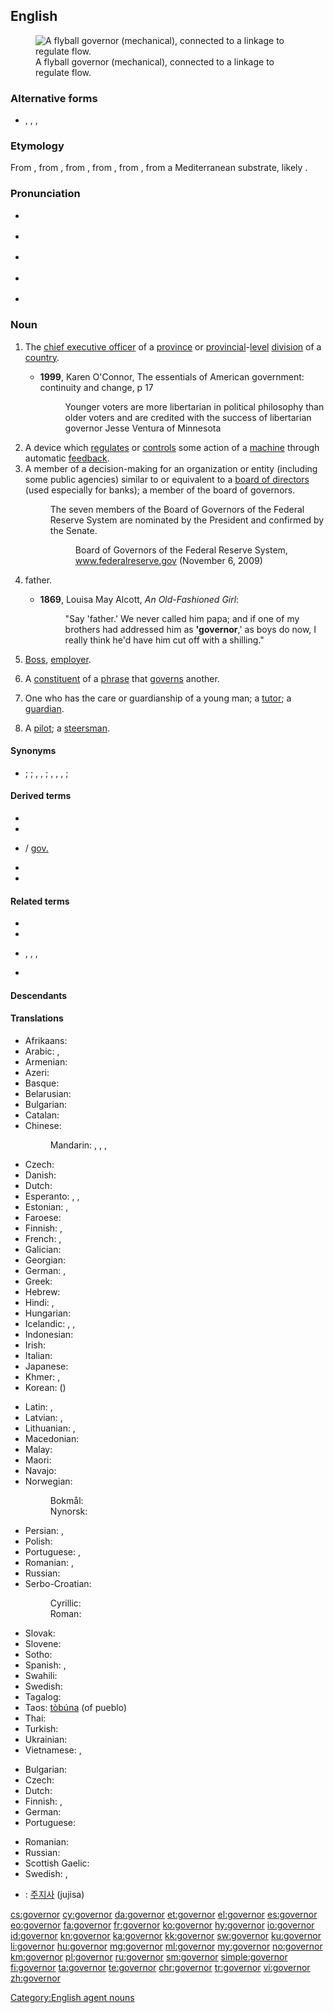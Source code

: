 {{also|Governor}}
==English==
{{wikipedia}}{{also|Governor}}
[[Image:Centrifugal governor.png|thumb|right|A flyball governor (mechanical), connected to a linkage to regulate flow.]]

===Alternative forms===
* {{l|en|governour}}, {{l|en|gouvernor}}, {{l|en|gouvernour}}, {{l|en|governer}} {{qualifier|all obsolete}}

===Etymology===
From {{etyl|enm|en}} {{m|enm|govenour}}, from {{etyl|fro|en}} {{m|fro|gouvreneur}}, from {{etyl|la|en}} {{m|la|gubernator}}, from {{etyl|grc|en}} {{m|grc|κυβερνήτης||steersman, pilot, guide}}, from {{m|grc|κυβερνάω||to steer, to drive, to guide, to act as a pilot}}, from a Mediterranean substrate, likely {{etyl|pregrc|en}}.

===Pronunciation===
* {{a|UK|non-rhotic}} {{IPA|/ˈɡʌv(ə)nə(ɹ)/|lang=en}}
* {{a|US|rhotic}} {{IPA|/ˈɡʌvəɹnəɹ/|lang=en}}
* {{a|US|non-rhotic}} {{IPA|/ˈɡʌvənə(ɹ)/|lang=en}}
* {{a|US|rhotic|r-dissimilation}} {{IPA|/ˈɡʌvənəɹ/|lang=en}}
* {{audio|En-us-governor.ogg|Audio (US)|lang=en}}

===Noun===
{{head|en|noun|plural|governors|feminine|governess}}

# {{lb|en|politics}} The [[chief executive officer]] of a [[province]] or [[provincial]]-[[level]] [[division]] of a [[country]].
#* '''1999''', Karen O'Connor, The essentials of American government: continuity and change, p 17
#*: Younger voters are more libertarian in political philosophy than older voters and are credited with the success of libertarian governor Jesse Ventura of Minnesota
# A device which [[regulate]]s or [[control]]s some action of a [[machine]] through automatic [[feedback]].
# A member of a decision-making for an organization or entity (including some public agencies) similar to or equivalent to a [[board of directors]] (used especially for banks); a member of the board of governors.
#: The seven members of the Board of Governors of the Federal Reserve System are nominated by the President and confirmed by the Senate.
#:: Board of Governors of the Federal Reserve System, [http://www.federalreserve.gov/aboutthefed/bios/board/default.htm www.federalreserve.gov] (November 6, 2009)
# {{lb|en|informal}} father.
#* '''1869''', Louisa May Alcott, ''An Old-Fashioned Girl'':
#*: "Say 'father.' We never called him papa; and if one of my brothers had addressed him as ''''governor''',' as boys do now, I really think he'd have him cut off with a shilling."
# {{lb|en|informal}} [[boss|Boss]], [[employer]].
# {{lb|en|grammar}} A [[constituent]] of a [[phrase]] that [[govern]]s another.
# {{lb|en|dated}} One who has the care or guardianship of a young man; a [[tutor]]; a [[guardian]].
# {{lb|en|nautical}} A [[pilot]]; a [[steersman]].

====Synonyms====
* {{sense|head of a province}} {{l|en|viceroy}} {{qualifier|of large divisions of a kingdom or empire}}; {{l|en|proconsul}} {{qualifier|of Roman regions, historical}}; {{l|en|bailiff}}, {{l|en|seneschal}}, {{l|en|intendant}} {{qualifier|of French regions, historical}}; {{l|en|tao tai}} {{qualifier|obsolete}}, {{l|en|circuit intendant}}, {{l|en|intendant}}, {{l|en|daotai}} {{qualifier|of Chinese regions, historical}}; {{l|en|provost}} {{qualifier|obsolete}}

====Derived terms====
{{der-top}}
* {{l|en|centrifugal governor}}
* {{l|en|gov'nor}}
* {{l|en|gov}} / [[gov.]]
{{der-mid}}
* {{l|en|guv'nor}}
* {{l|en|guv}}
{{der-bottom}}

====Related terms====
{{rel-top}}
* {{l|en|govern}}
* {{l|en|government}}
{{rel-mid}}
* {{l|en|governor-general}}, {{l|en|governor general}}, {{l|en|Governor-General}}, {{l|en|Governor General}}
* {{l|en|gubernatorial}}
{{rel-bottom}}

====Descendants====
{{etymtree|en|la|gubernator}}

====Translations====
{{trans-top|leader of a region or state}}
* Afrikaans: {{t|af|goewerneur}}
* Arabic: {{t|ar|مُحَافِظ|m}}, {{t|ar|حَاكِم|m}}
* Armenian: {{t+|hy|նահանգապետ}}
* Azeri: {{t|az|qubernator}}
* Basque: {{t|eu|gobernadore}}
* Belarusian: {{t|be|губернатар|m}}
* Bulgarian: {{t+|bg|губернатор|m|sc=Cyrl}}
* Catalan: {{t+|ca|governador|m}}
* Chinese:
*: Mandarin: {{t+|cmn|省長|sc=Hani}}, {{t+|cmn|省长|tr=shěngzhǎng|sc=Hani}} {{qualifier|esp. of a province}}, {{t+|cmn|州長|sc=Hani}}, {{t+|cmn|州长|tr=zhōuzhǎng|sc=Hani}}
* Czech: {{t|cs|guvernér|m}}
* Danish: {{t|da|guvernør|c}}
* Dutch: {{t+|nl|gouverneur|m}}
* Esperanto: {{t|eo|reganto}}, {{t|eo|gubernatoro}}, {{t|eo|guberniento}}
* Estonian: {{t|et|valitsejer}}, {{t|et|kuberner}}
* Faroese: {{t|fo|guvernørur|m}}
* Finnish: {{t+|fi|kuvernööri}}, {{t+|fi|maaherra}}
* French: {{t+|fr|gouverneur|m}}, {{t|fr|governeure|f}}
* Galician: {{t|gl|gobernador|m}}
* Georgian: {{t|ka|კატაბანი}}
* German: {{t+|de|Gouverneur|m}}, {{t+|de|Gouverneurin|f}}
* Greek: {{t+|el|κυβερνήτης|m}}
* Hebrew: {{t|he|מושל|m|tr=moshel}}
* Hindi: {{t+|hi|राज्यपाल|m|tr=rājyapāl|sc=Deva}}, {{t+|hi|गवर्नर|m|tr=gavarnar|sc=Deva}}
* Hungarian: {{t+|hu|kormányzó}}
* Icelandic: {{t|is|ríkisstjóri|m}}, {{t|is|landstjóri|m}}, {{qualifier|dated}} {{t|is|guvernör|m}}
* Indonesian: {{t+|id|gubernur}}
* Irish: {{t|ga|gobharnóir|m}}
* Italian: {{t+|it|governatore|m}}
* Japanese: {{t|ja|知事|tr=[[ちじ]], chiji|sc=Jpan}}
* Khmer: {{t+|km|អភិបាល|sc=Khmr|tr=apʰi baal}}, {{t+|km|ទេសាភិបាល|sc=Khmr|tr=teisaapʰibaal}}
* Korean: {{t+|ko|지사|sc=Kore}} ({{t+|ko|知事|sc=Kore}})
{{trans-mid}}
* Latin: {{t|la|gubernātor|m}}, {{t|la|gubernātrix|f}}
* Latvian: {{t|lv|valdnieks|m}}, {{t|lv|gubernators|m}}
* Lithuanian: {{t|lt|gubernatorius|m}}, {{t|lt|valdytojas|m}}
* Macedonian: {{t|mk|губернатор|m}}
* Malay: {{t|ms|gabenor}}
* Maori: {{t|mi|kāwana}}
* Navajo: {{t|nv|naatʼáanii}}
* Norwegian:
*: Bokmål: {{t|nb|guvernør|m}}
*: Nynorsk: {{t|nn|guvernør|m}}
* Persian: {{t+|fa|فرماندار|tr=farmândâr|sc=fa-Arab}}, {{t+|fa|والی|tr=vâli|sc=fa-Arab}}
* Polish: {{t+|pl|gubernator|m}}
* Portuguese: {{t+|pt|governador|m}}, {{t|pt|governadora|f}}
* Romanian: {{t+|ro|guvernator|m}}, {{t+|ro|guvernant|m}}
* Russian: {{t+|ru|губерна́тор|m}}
* Serbo-Croatian: 
*: Cyrillic: {{t|sh|гувернер|m}}
*: Roman: {{t+|sh|guverner|m}}
* Slovak: {{t|sk|guvernér|m}}
* Slovene: {{t|sl|guverner|m}}
* Sotho: {{t|st|mmusi}}
* Spanish: {{t+|es|gobernador|m}}, {{t+|es|gobernadora|f}}
* Swahili: {{t|sw|liwali|c5|c6}}
* Swedish: {{t+|sv|guvernör|c}}
* Tagalog: {{t|tl|gobernador}}
* Taos: [[tòbúna]] (of pueblo)
* Thai: {{t|th|ผู้ว่าราชการ}}
* Turkish: {{t+|tr|vali}}
* Ukrainian: {{t|uk|губерна́тор|m}}
* Vietnamese: {{t+|vi|thống đốc}}, {{t|vi|thống sử}}
{{trans-bottom}}

{{trans-top|device which regulates or controls}}
* Bulgarian: {{t+|bg|регулатор|m|sc=Cyrl}}
* Czech: {{t|cs|regulátor|m}}
* Dutch: {{t+|nl|regelaar}}
* Finnish: {{t|fi|säädin}}, {{t|fi|säätölaite}}
* German: {{t+|de|Regler|m}}
* Portuguese: {{t|pt|regulador|m}}
{{trans-mid}}
* Romanian: {{t+|ro|regulator|m}}
* Russian: {{t+|ru|регуля́тор|m}}
* Scottish Gaelic: {{t|gd|rianadair|m}}
* Swedish: {{t+|sv|regulator|c}}, {{t|sv|centrifugalregulator|c}}
{{trans-bottom}}

{{checktrans-top}}
* {{ttbc|ko}}: [[주지사]] (jujisa)
{{trans-bottom}}

[[Category:English agent nouns]]

[[cs:governor]]
[[cy:governor]]
[[da:governor]]
[[et:governor]]
[[el:governor]]
[[es:governor]]
[[eo:governor]]
[[fa:governor]]
[[fr:governor]]
[[ko:governor]]
[[hy:governor]]
[[io:governor]]
[[id:governor]]
[[kn:governor]]
[[ka:governor]]
[[kk:governor]]
[[sw:governor]]
[[ku:governor]]
[[li:governor]]
[[hu:governor]]
[[mg:governor]]
[[ml:governor]]
[[my:governor]]
[[no:governor]]
[[km:governor]]
[[pl:governor]]
[[ru:governor]]
[[sm:governor]]
[[simple:governor]]
[[fi:governor]]
[[ta:governor]]
[[te:governor]]
[[chr:governor]]
[[tr:governor]]
[[vi:governor]]
[[zh:governor]]